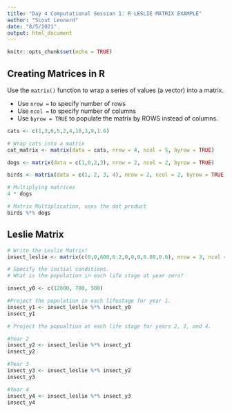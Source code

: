 ```yaml
---
title: "Day 4 Computational Session 1: R LESLIE MATRIX EXAMPLE"
author: "Scout Leonard"
date: "8/5/2021"
output: html_document
---
```


```r
knitr::opts_chunk$set(echo = TRUE)
```

## Creating Matrices in R 

Use the `matrix()` function to wrap a series of values (a vector) into a matrix.

- Use `nrow = ` to specify number of rows 
- Use `ncol = ` to specify number of columns 
- Use `byrow = TRUE` to populate the matrix by ROWS instead of columns. 

```r
cats <- c(1,3,6,5,2,4,10,3,9,1.6)

# Wrap cats into a matrix 
cat_matrix <- matrix(data = cats, nrow = 4, ncol = 5, byrow = TRUE)

```


```r
dogs <- matrix(data = c(1,0,2,3), nrow = 2, ncol = 2, byrow = TRUE)

```

```r
birds <- matrix(data = c(1, 2, 3, 4), nrow = 2, ncol = 2, byrow = TRUE)
```

```r
# Multiplying matrices
4 * dogs

# Matrix Multiplication, uses the dot product 
birds %*% dogs

```

## Leslie Matrix 

```r
# Write the Leslie Matrix! 
insect_leslie <- matrix(c(0,0,600,0.2,0,0,0,0.08,0.6), nrow = 3, ncol = 3, byrow = TRUE)

# Specify the initial conditions.
# What is the population in each life stage at year zero? 

insect_y0 <- c(12000, 700, 500)

#Project the population in each lifestage for year 1. 
insect_y1 <- insect_leslie %*% insect_y0
insect_y1

# Project the popualtion at each life stage for years 2, 3, and 4. 

#Year 2
insect_y2 <- insect_leslie %*% insect_y1
insect_y2

#Year 3
insect_y3 <- insect_leslie %*% insect_y2
insect_y3

#Year 4
insect_y4 <- insect_leslie %*% insect_y3
insect_y4
```

